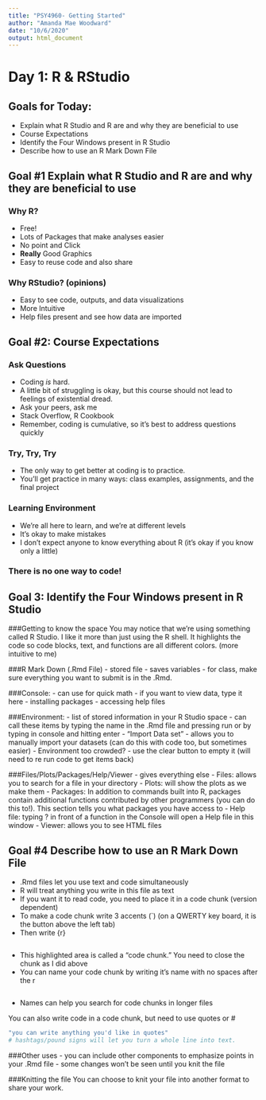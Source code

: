 ```yaml
---
title: "PSY4960- Getting Started"
author: "Amanda Mae Woodward"
date: "10/6/2020"
output: html_document
---
```

# Day 1: R & RStudio 

## Goals for Today:
- Explain what R Studio and R are and why they are beneficial to use 
- Course Expectations
- Identify the Four Windows present in R Studio
- Describe how to use an R Mark Down File 

## Goal #1 Explain what R Studio and R are and why they are beneficial to use 

### Why R? 
- Free!
- Lots of Packages that make analyses easier 
- No point and Click 
- **Really** Good Graphics
- Easy to reuse code and also share

### Why RStudio? (opinions) 
- Easy to see code, outputs, and data visualizations
- More Intuitive
- Help files present and see how data are imported

## Goal #2: Course Expectations

### Ask Questions
- Coding *is* hard.
- A little bit of struggling is okay, but this course should not lead to feelings of existential dread.
- Ask your peers, ask me
- Stack Overflow, R Cookbook
- Remember, coding is cumulative, so it's best to address questions quickly

### Try, Try, Try
- The only way to get better at coding is to practice. 
- You'll get practice in many ways: class examples, assignments, and the final project

### Learning Environment
- We're all here to learn, and we're at different levels
- It's okay to make mistakes
- I don't expect anyone to know everything about R (it's okay if you know only a little)

### There is no one way to code!

## Goal 3: Identify the Four Windows present in R Studio

###Getting to know the space
You may notice that we’re using something called R Studio. I like it more than just using the R shell. It highlights the code so code blocks, text, and functions are all different colors. (more intuitive to me)

###R Mark Down (.Rmd File)
- stored file
- saves variables
- for class, make sure everything you want to submit is in the .Rmd.

###Console:
- can use for quick math
- if you want to view data, type it here
- installing packages
- accessing help files

###Environment:
- list of stored information in your R Studio space
- can call these items by typing the name in the .Rmd file and pressing run or by typing in console and hitting enter
- “Import Data set” - allows you to manually import your datasets (can do this with code too, but sometimes easier)
- Environment too crowded? - use the clear button to empty it (will need to re run code to get items back)

###Files/Plots/Packages/Help/Viewer
- gives everything else
- Files: allows you to search for a file in your directory
- Plots: will show the plots as we make them
- Packages: In addition to commands built into R, packages contain additional functions contributed by other programmers (you can do this to!). This section tells you what packages you have access to
- Help file: typing ? in front of a function in the Console will open a Help file in this window
- Viewer: allows you to see HTML files 


## Goal #4 Describe how to use an R Mark Down File 
- .Rmd files let you use text and code simultaneously 
- R will treat anything you write in this file as text
- If you want it to read code, you need to place it in a code chunk (version dependent)
- To make a code chunk write 3 accents (`) (on a QWERTY key board, it is the button above the left tab)
- Then write {r} 
```r
```
- This highlighted area is called a "code chunk." You need to close the chunk as I did above
- You can name your code chunk by writing it's name with no spaces after the r
```r
```
- Names can help you search for code chunks in longer files

You can also write code in a code chunk, but need to use quotes or #
```r
"you can write anything you'd like in quotes"
# hashtags/pound signs will let you turn a whole line into text.
```

###Other uses
- you can include other components to emphasize points in your .Rmd file
- some changes won't be seen until you knit the file 

###Knitting the file
You can choose to knit your file into another format to share your work. 

